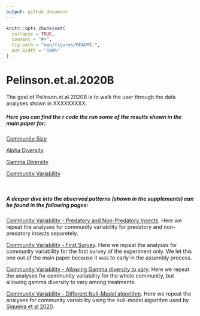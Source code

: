 ```yaml
---
output: github_document
---
```


<!-- README.md is generated from README.Rmd. Please edit that file -->

```r
knitr::opts_chunk$set(
  collapse = TRUE,
  comment = "#>",
  fig.path = "man/figures/README-",
  out.width = "100%"
)
```

# Pelinson.et.al.2020B

<!-- badges: start -->
<!-- badges: end -->

The goal of Pelinson.et.al.2020B is to walk the user through the data analyses shown in XXXXXXXXX.

##### Here you can find the r code the run some of the results shown in the main paper for:

[Community Size](https://github.com/RodolfoPelinson/Pelinson.et.al.2020B/blob/master/Community%20Size%20Analyses/Community-Size-Analyses.md)  

[Alpha Diversity](https://github.com/RodolfoPelinson/Pelinson.et.al.2020B/blob/master/Alpha%20Diversity%20Analyses/Alpha-Diversity-Analyses.md)  

[Gamma Diversity](https://github.com/RodolfoPelinson/Pelinson.et.al.2020B/blob/master/Gamma%20Diversity%20Analyses/Gamma-Diversity-Analyses.md)  

[Community Variability](https://github.com/RodolfoPelinson/Pelinson.et.al.2020B/blob/master/Community%20Variability%20Analyses/Community-Variability-Analyses.md)  

  
\  
\  
\  


##### A deeper dive into the observed patterns (shown in the supplements) can be found in the following pages:

[Community Variability - Predatory and Non-Predatory Insects](https://github.com/RodolfoPelinson/Pelinson.et.al.2020B/blob/master/Community%20Variability%20-%20Pred%20and%20Non-Pred/Community-Variability-Analyses---Pred-and-Non-Pred.md). Here we repeat the analyses for community variability for predatory and non-predatory insects separetely.

[Community Variability - First Survey](https://github.com/RodolfoPelinson/Pelinson.et.al.2020B/blob/master/Community%20Variability%20-%20First%20Survey/Community-Variability---First-Survey.md). Here we repeat the analyses for community variability for the first survey of the experiment only. We let this one out of the main paper because it was to early in the assembly process.

[Community Variability - Allowing Gamma diversity to vary](https://github.com/RodolfoPelinson/Pelinson.et.al.2020B/tree/master/Community%20Variability%20-%20Varying%20Gamma). Here we repeat the analyses for community variability for the whole community, but allowing gamma diversity to vary among treatments.

[Community Variability - Different Null-Model algorithm](https://github.com/RodolfoPelinson/Pelinson.et.al.2020B/blob/master/Community%20Variability%20-%20Siqueira_2020/Community-Variability---Siqueira_2020.md). Here we repeat the analyses for community variability using the null-model algorithm used by [Siqueira et al 2020](https://doi.org/10.1002/ecy.3014).


